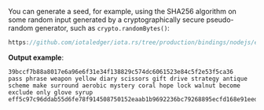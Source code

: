 You can generate a seed, for example, using the SHA256 algorithm on some random input generated by a cryptographically
secure pseudo-random generator, such as `crypto.randomBytes()`:

```js reference
https://github.com/iotaledger/iota.rs/tree/production/bindings/nodejs/examples/02_generate_seed.js
```

**Output example**:

```plaintext
39bccf7b88a8017e6a96e6f31e34f138829c574dc6061523e84c5f2e53f5ca36
pass phrase weapon yellow diary scissors gift drive strategy antique scheme make surround aerobic mystery coral hope lock walnut become exclude only glove syrup
eff5c97c96ddab55d6fe78f914508750152eaab1b9692236bc79268895ecfd168e91eedd2489ed6c51fc44156b9a2e6c967e4edcfb649ff33d41581be4627347
```
